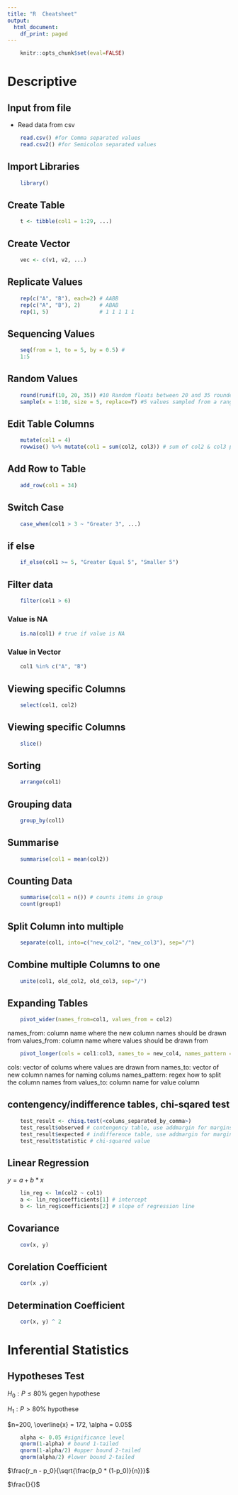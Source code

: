 ```yaml
---
title: "R  Cheatsheet"
output:
  html_document:
    df_print: paged
---
```


```r
    knitr::opts_chunk$set(eval=FALSE)
```

# Descriptive

## Input from file

- Read data from csv
```r
    read.csv() #for Comma separated values
    read.csv2() #for Semicolon separated values
```

## Import Libraries

```r
    library()
```

## Create Table

```r
    t <- tibble(col1 = 1:29, ...)
```

## Create Vector
```r
    vec <- c(v1, v2, ...)
```

## Replicate Values
```r
    rep(c("A", "B"), each=2) # AABB
    rep(c("A", "B"), 2)      # ABAB
    rep(1, 5)                # 1 1 1 1 1
```

## Sequencing Values
```r
    seq(from = 1, to = 5, by = 0.5) #
    1:5
```
## Random Values

```r
    round(runif(10, 20, 35)) #10 Random floats between 20 and 35 rounded to int
    sample(x = 1:10, size = 5, replace=T) #5 values sampled from a range from 1 to 10, multiples allowed 
```

## Edit Table Columns
```r
    mutate(col1 = 4)
    rowwise() %>% mutate(col1 = sum(col2, col3)) # sum of col2 & col3 per row
```

## Add Row to Table
```r
    add_row(col1 = 34)
```

## Switch Case
```r
    case_when(col1 > 3 ~ "Greater 3", ...)
```

## if else
```r
    if_else(col1 >= 5, "Greater Equal 5", "Smaller 5")
```

## Filter data
```r
    filter(col1 > 6)
```

### Value is NA
```r
    is.na(col1) # true if value is NA
```

### Value in Vector
```r
    col1 %in% c("A", "B")
```

## Viewing specific Columns
```r
    select(col1, col2)
```

## Viewing specific Columns
```r
    slice()
```


## Sorting
```r
    arrange(col1)
```

## Grouping data
```r
    group_by(col1)
```

## Summarise
```r
    summarise(col1 = mean(col2))
```

## Counting Data
```r
    summarise(col1 = n()) # counts items in group
    count(group1) 
```


## Split Column into multiple
```r
    separate(col1, into=c("new_col2", "new_col3"), sep="/")
```

## Combine multiple Columns to one

```r
    unite(col1, old_col2, old_col3, sep="/")
```

## Expanding Tables 
```r
    pivot_wider(names_from=col1, values_from = col2)
```
    
names_from: column name where the new column names should be drawn from
values_from: column name where values should be drawn from

```r
    pivot_longer(cols = col1:col3, names_to = new_col4, names_pattern = "(.)(.)", values_to = new_col5)
```
    
cols: vector of colums where values are drawn from
names_to: vector of new column names for naming colums
names_pattern: regex how to split the column names from <cols>
values_to: column name for value column

## contengency/indifference tables, chi-sqared test
```r
    test_result <- chisq.test(<colums_separated_by_comma>)
    test_result$observed # contengency table, use addmargin for margins
    test_result$expected # indifference table, use addmargin for margins 
    test_result$statistic # chi-squared value
```

## Linear Regression 
$y = a + b * x$
```r
    lin_reg <- lm(col2 ~ col1)
    a <- lin_reg$coefficients[1] # intercept
    b <- lin_reg$coefficients[2] # slope of regression line
```

## Covariance
```r
    cov(x, y)
```

## Corelation Coefficient
```r
    cor(x ,y)
```

## Determination Coefficient
```r
    cor(x, y) ^ 2
```



# Inferential Statistics
## Hypotheses Test

$H_0: P \leq 80\%$ gegen hypothese

$H_1: P > 80\%$ hypothese

$n=200, \overline{x} = 172, \alpha = 0.05$

```r
    alpha <- 0.05 #significance level
    qnorm(1-alpha) # bound 1-tailed
    qnorm(1-alpha/2) #upper bound 2-tailed
    qnorm(alpha/2) #lower bound 2-tailed
```

$\frac{r_n - p_0}{\sqrt{\frac{p_0 * (1-p_0)}{n}}}$

$\frac{}{}$
